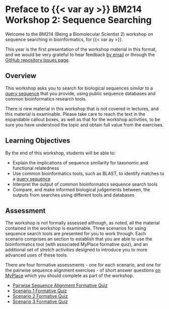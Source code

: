 # Preface to {{< var ay >}} BM214 Workshop 2: Sequence Searching {.unnumbered}

Welcome to the BM214 (Being a Biomolecular Scientist 2) workshop on sequence searching in bioinformatics, for {{< var ay >}}.

This year is the first presentation of the workshop material in this format, and we would be very grateful to hear feedback [by email](mailto:{{< var admin.email >}}) or through the [GitHub repository Issues page]({{< var github.issues >}}).

## Overview

This workshop asks you to search for biological sequences _similar to_ a  [query sequence](glossary.qmd#query-sequence) that you provide, using public sequence databases and common bioinformatics research tools.

::: { .callout-warning title="Important Note" }
There is new material in this workshop that is not covered in lectures, and this material is examinable. Please take care to reach the text in the expandable callout boxes, as well as that for the workshop activities, to be sure you have understood the topic and obtain full value from the exercises.
:::

## Learning Objectives

By the end of this workshop, students will be able to:

- Explain the implications of sequence similarity for taxonomic and functional relatedness
- Use common bioinformatics tools, such as BLAST, to identify matches to a [query sequence](glossary.qmd#query-sequence)
- Interpret the output of common bioinformatics sequence search tools
- Compare, and make informed biological judgements between, the outputs from searches using different tools and databases

## Assessment

The workshop is not formally assessed although, as noted, all the material contained in the workshop is examinable. Three scenarios for using sequence search tools are presented for you to work through. Each scenario comprises an section to establish that you are able to use the bioinformatics tool (with associated MyPlace formative quiz), and an additional set of _stretch activities_ designed to introduce you to more advanced uses of these tools.

::: { .callout-important }
There are four formative assessments - one for each scenario, and one for the pairwise sequence alignment exercises - of short answer questions [on MyPlace]({{< var myplace.bm214 >}}) which you should complete as part of the workshop.

- [Pairwise Sequence Alignment Formative Quiz]({{< var myplace.quiz0 >}})
- [Scenario 1 Formative Quiz]({{< var myplace.quiz1 >}})
- [Scenario 2 Formative Quiz]({{< var myplace.quiz2 >}})
- [Scenario 3 Formative Quiz]({{< var myplace.quiz3 >}})
:::
